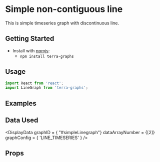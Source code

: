 
# Simple non-contiguous line

This is simple timeseries graph with discontinuous line.

## Getting Started

- Install with [npmjs](https://www.npmjs.com):
  - `npm install terra-graphs`

## Usage

```jsx
import React from 'react';
import LineGraph from 'terra-graphs';
```
## Examples
<LineGraph />

## Data Used
<DisplayData graphID = { "#simpleLinegraph"} dataArrayNumber = {[2]} graphConfig = { 'LINE_TIMESERIES' } />

## Props
<PropsTable />